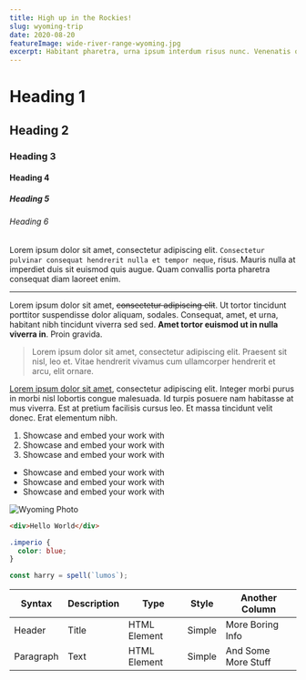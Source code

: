 ```yaml
---
title: High up in the Rockies!
slug: wyoming-trip
date: 2020-08-20
featureImage: wide-river-range-wyoming.jpg
excerpt: Habitant pharetra, urna ipsum interdum risus nunc. Venenatis orci, sagittis, elementum urna.
---
```


# Heading 1

## Heading 2

### Heading 3

#### Heading 4

##### Heading 5

###### Heading 6

Lorem ipsum dolor sit amet, consectetur adipiscing elit. `Consectetur pulvinar consequat hendrerit nulla et tempor neque`, risus. Mauris nulla at imperdiet duis sit euismod quis augue. Quam convallis porta pharetra consequat diam laoreet enim.

---

Lorem ipsum dolor sit amet, ~~consectetur adipiscing elit~~. Ut tortor tincidunt porttitor suspendisse dolor aliquam, sodales. Consequat, amet, et urna, habitant nibh tincidunt viverra sed sed. **Amet tortor euismod ut in nulla viverra in**. Proin gravida.

> Lorem ipsum dolor sit amet, consectetur adipiscing elit. Praesent sit nisl, leo et. Vitae hendrerit vivamus cum ullamcorper hendrerit et arcu, elit ornare.

[Lorem ipsum dolor sit amet](https://www.google.com/), consectetur adipiscing elit. Integer morbi purus in morbi nisl lobortis congue malesuada. Id turpis posuere nam habitasse at mus viverra. Est at pretium facilisis cursus leo. Et massa tincidunt velit donec. Erat elementum nibh.

1. Showcase and embed your work with
2. Showcase and embed your work with
3. Showcase and embed your work with

- Showcase and embed your work with
- Showcase and embed your work with
- Showcase and embed your work with

![Wyoming Photo](wide-river-range-wyoming.jpg)

```html
<div>Hello World</div>
```

```css
.imperio {
  color: blue;
}
```

```js
const harry = spell(`lumos`);
```

| Syntax    | Description | Type         | Style  | Another Column      |
| --------- | ----------- | ------------ | ------ | ------------------- |
| Header    | Title       | HTML Element | Simple | More Boring Info    |
| Paragraph | Text        | HTML Element | Simple | And Some More Stuff |
